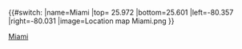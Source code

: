 {{#switch:{{{1}}}
|name=Miami
|top= 25.972
|bottom=25.601
|left=-80.357
|right=-80.031
|image=Location map Miami.png
}}<noinclude>
{{Location map/Info}}
[[Category:美國地理位置圖模板|Miami]]
</noinclude>